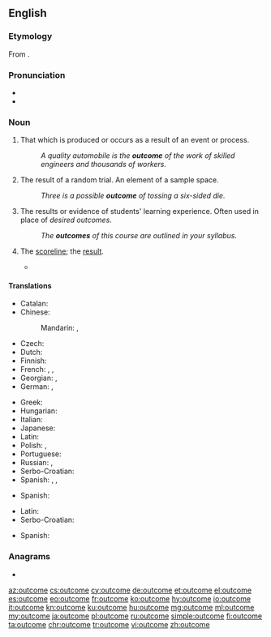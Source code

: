 {{slim-wikipedia}}
==English==

===Etymology===
From {{compound|out|come|lang=en}}.

===Pronunciation===
* {{IPA|/ˈaʊtkʌm/|lang=en}}
* {{hyphenation|out|come|lang=en}}

===Noun===
{{en-noun}}

# That which is produced or occurs as a result of an event or process.
#: ''A quality automobile is the '''outcome''' of the work of skilled engineers and thousands of workers.''
# {{lb|en|probability theory}} The result of a random trial. An element of a sample space.
#: ''Three is a possible '''outcome''' of tossing a six-sided die.''
# {{lb|en|education}} The results or evidence of students' learning experience. Often used in place of ''desired outcomes''.
#: ''The '''outcomes''' of this course are outlined in your syllabus.''
# {{lb|en|chiefly|sport}} The [[scoreline]]; the [[result]].
#* {{quote-journal
|date=November 12, 2011
|author=
|title=International friendly: England 1-0 Spain
|work=BBC Sport
|url=http://news.bbc.co.uk/sport2/hi/football/15693231.stm
|page=
|passage=Spain failed to move through the gears despite exerting control for lengthy spells and a measure of perspective must be applied immediately to the '''outcome'''.}}

====Translations====
{{trans-top|result}}
* Catalan: {{t+|ca|resultat|m}}
* Chinese:
*: Mandarin: {{t+|cmn|結果|sc=Hani}}, {{t+|cmn|结果|tr=jiéguǒ|sc=Hani}}
* Czech: {{t+|cs|výsledek|m}}
* Dutch: {{t+|nl|uitkomst|f}}
* Finnish: {{t+|fi|tulos}}
* French: {{t+|fr|issue|f}}, {{t+|fr|résultat|m}}, {{t+|fr|dénouement|m}}
* Georgian: {{t|ka|შედეგი}}, {{t|ka|დაბოლოება}}
* German: {{t+|de|Ergebnis|n}}, {{t+|de|Ausgang|m}}
{{trans-mid}}
* Greek: {{t+|el|έκβαση|f}}
* Hungarian: {{t+|hu|kimenetel}}
* Italian: {{t+|it|risultato|m}}
* Japanese: {{t+|ja|結果|tr=けっか, kekka|sc=Jpan}}
* Latin: {{t|la|eventus|m}}
* Polish: {{t+|pl|rezultat}}, {{t+|pl|wynik}}
* Portuguese: {{t+|pt|resultado|m}}
* Russian: {{t+|ru|исхо́д|m}}, {{t+|ru|результа́т|m}}
* Serbo-Croatian: {{t+|sh|ishod|m}}
* Spanish: {{t+|es|resultado|m}}, {{t+|es|consecuencia|f}}, {{t+|es|desenlace|m}}
{{trans-bottom}}

{{trans-top|education}}
* Spanish: {{t+|es|objetivos|m-p}}
{{trans-mid}}
{{trans-bottom}}

{{trans-top|probability}}
* Latin: {{t|la|eventum|n}}
* Serbo-Croatian: {{t+|sh|ishod}}
{{trans-mid}}
* Spanish: {{t+|es|resultado|m}}
{{trans-bottom}}

===Anagrams===
* {{l|en|come out}}

[[az:outcome]]
[[cs:outcome]]
[[cy:outcome]]
[[de:outcome]]
[[et:outcome]]
[[el:outcome]]
[[es:outcome]]
[[eo:outcome]]
[[fr:outcome]]
[[ko:outcome]]
[[hy:outcome]]
[[io:outcome]]
[[it:outcome]]
[[kn:outcome]]
[[ku:outcome]]
[[hu:outcome]]
[[mg:outcome]]
[[ml:outcome]]
[[my:outcome]]
[[ja:outcome]]
[[pl:outcome]]
[[ru:outcome]]
[[simple:outcome]]
[[fi:outcome]]
[[ta:outcome]]
[[chr:outcome]]
[[tr:outcome]]
[[vi:outcome]]
[[zh:outcome]]